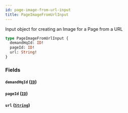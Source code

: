 ```yaml
---
id: page-image-from-url-input
title: PageImageFromUrlInput
---
```



Input object for creating an Image for a Page from a URL


```graphql
type PageImageFromUrlInput {
  demandHqId: ID!
  pageId: ID!
  url: String!
}
```


### Fields

#### `demandHqId` ([`ID`](/developers/demandhq-apis/demand-api/graphql/reference/scalars/id))




#### `pageId` ([`ID`](/developers/demandhq-apis/demand-api/graphql/reference/scalars/id))




#### `url` ([`String`](/developers/demandhq-apis/demand-api/graphql/reference/scalars/string))






